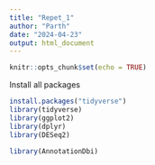 ```yaml
---
title: "Repet_1"
author: "Parth"
date: "2024-04-23"
output: html_document
---
```


```r
knitr::opts_chunk$set(echo = TRUE)
```

Install all packages 
```r
install.packages("tidyverse")
library(tidyverse)
library(ggplot2)
library(dplyr)
library(DESeq2)

```
```r
library(AnnotationDbi)
```

